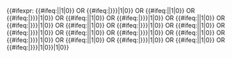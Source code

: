 {{#ifexpr: {{#ifeq:{{{1|}}}|{{{until1|}}}|1|0}} OR {{#ifeq:{{{1|}}}|{{{until2|{{{until1|}}}}}}|1|0}}
OR {{#ifeq:{{{2|}}}|{{{until1|}}}|1|0}} OR {{#ifeq:{{{2|}}}|{{{until2|{{{until1|}}}}}}|1|0}}
OR {{#ifeq:{{{3|}}}|{{{until1|}}}|1|0}} OR {{#ifeq:{{{3|}}}|{{{until2|{{{until1|}}}}}}|1|0}}
OR {{#ifeq:{{{4|}}}|{{{until1|}}}|1|0}} OR {{#ifeq:{{{4|}}}|{{{until2|{{{until1|}}}}}}|1|0}}
OR {{#ifeq:{{{5|}}}|{{{until1|}}}|1|0}} OR {{#ifeq:{{{5|}}}|{{{until2|{{{until1|}}}}}}|1|0}}
OR {{#ifeq:{{{6|}}}|{{{until1|}}}|1|0}} OR {{#ifeq:{{{6|}}}|{{{until2|{{{until1|}}}}}}|1|0}}
OR {{#ifeq:{{{7|}}}|{{{until1|}}}|1|0}} OR {{#ifeq:{{{7|}}}|{{{until2|{{{until1|}}}}}}|1|0}}
OR {{#ifeq:{{{8|}}}|{{{until1|}}}|1|0}} OR {{#ifeq:{{{8|}}}|{{{until2|{{{until1|}}}}}}|1|0}}
OR {{#ifeq:{{{9|}}}|{{{until1|}}}|1|0}} OR {{#ifeq:{{{9|}}}|{{{until2|{{{until1|}}}}}}|1|0}}
OR {{#ifeq:{{{10|}}}|{{{until1|}}}|1|0}} OR {{#ifeq:{{{10|}}}|{{{until2|{{{until1|}}}}}}|1|0}}|1|0}}